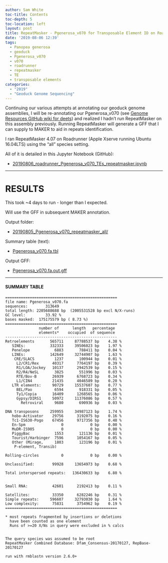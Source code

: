```yaml
---
author: Sam White
toc-title: Contents
toc-depth: 5
toc-location: left
layout: post
title: RepeatMasker - Pgenerosa_v070 for Transposable Element ID on Roadrunner
date: '2019-08-06 12:39'
tags:
  - Panopea generosa
  - geoduck
  - Pgenerosa_v070
  - v070
  - roadrunner
  - repeatmasker
  - TE
  - transposable elements
categories:
  - "2019"
  - "Geoduck Genome Sequencing"
---
```

Continuing our various attempts at annotating our geoduck genome assemblies, I will be re-annotating our Pgenerosa_v070 (see [Genome Resources GitHub wiki for deets](https://github.com/RobertsLab/resources/wiki/Genomic-Resources)) and realized I hadn't run RepeatMasker on this assembly previously. Running RepeatMasker will generate a GFF that I can supply to MAKER to aid in repeats identification.

I ran RepeatMasker 4.07 on Roadrunner (Apple Xserve running Ubuntu 16.04LTS) using the "all" species setting.

All of it is detailed in this Jupyter Notebook (GitHub):

- [20190806_roadrunner_Pgenerosa_v070_TEs_repeatmasker.ipynb](https://github.com/RobertsLab/code/blob/master/notebooks/sam/20190806_roadrunner_Pgenerosa_v070_TEs_repeatmasker.ipynb)


---

# RESULTS

This took ~4 days to run - longer than I expected.

Will use the GFF in subsequent MAKER annotation.

Output folder:

- [20190805_Pgenerosa_v070_repeatmasker_all/](https://gannet.fish.washington.edu/Atumefaciens/20190805_Pgenerosa_v070_repeatmasker_all/)

Summary table (text):

- [Pgenerosa_v070.fa.tbl](https://gannet.fish.washington.edu/Atumefaciens/20190805_Pgenerosa_v070_repeatmasker_all/Pgenerosa_v070.fa.tbl)

Output GFF:

- [Pgenerosa_v070.fa.out.gff](https://gannet.fish.washington.edu/Atumefaciens/20190805_Pgenerosa_v070_repeatmasker_all/Pgenerosa_v070.fa.out.gff)

---

#### SUMMARY TABLE

```
==================================================
file name: Pgenerosa_v070.fa        
sequences:        313649
total length: 2205688688 bp  (2005531528 bp excl N/X-runs)
GC level:         33.92 %
bases masked:  175175579 bp ( 8.73 %)
==================================================
               number of      length   percentage
               elements*    occupied  of sequence
--------------------------------------------------
Retroelements       565711     87788537 bp    4.38 %
   SINEs:           332333     39506023 bp    1.97 %
   Penelope           6883       788411 bp    0.04 %
   LINEs:           142649     32744907 bp    1.63 %
    CRE/SLACS         1237       100944 bp    0.01 %
     L2/CR1/Rex      40317      7764197 bp    0.39 %
     R1/LOA/Jockey   10137      2942539 bp    0.15 %
     R2/R4/NeSL       3825       551996 bp    0.03 %
     RTE/Bov-B       26939      6768723 bp    0.34 %
     L1/CIN4         21435      4046589 bp    0.20 %
   LTR elements:     90729     15537607 bp    0.77 %
     BEL/Pao          6594       918331 bp    0.05 %
     Ty1/Copia       16409      1268565 bp    0.06 %
     Gypsy/DIRS1     50972     11376086 bp    0.57 %
       Retroviral     9680       690936 bp    0.03 %

DNA transposons     259955     34987123 bp    1.74 %
   hobo-Activator    29756      3192075 bp    0.16 %
   Tc1-IS630-Pogo    67456      9717356 bp    0.48 %
   En-Spm                0            0 bp    0.00 %
   MuDR-IS905            0            0 bp    0.00 %
   PiggyBac           1553       121136 bp    0.01 %
   Tourist/Harbinger  7596      1054167 bp    0.05 %
   Other (Mirage,     1803       123196 bp    0.01 %
    P-element, Transib)

Rolling-circles          0            0 bp    0.00 %

Unclassified:        99928     13654973 bp    0.68 %

Total interspersed repeats:   136430633 bp    6.80 %


Small RNA:           42601      2192413 bp    0.11 %

Satellites:          33350      6282246 bp    0.31 %
Simple repeats:     596607     32793030 bp    1.64 %
Low complexity:      75831      3754962 bp    0.19 %
==================================================

* most repeats fragmented by insertions or deletions
  have been counted as one element
  Runs of >=20 X/Ns in query were excluded in % calcs


The query species was assumed to be root          
RepeatMasker Combined Database: Dfam_Consensus-20170127, RepBase-20170127

run with rmblastn version 2.6.0+
```
